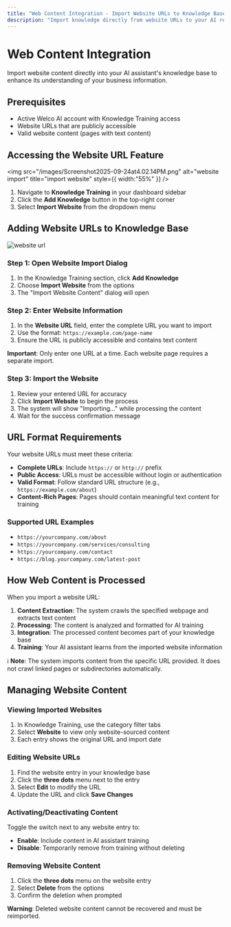 ```yaml
---
title: "Web Content Integration - Import Website URLs to Knowledge Base"
description: "Import knowledge directly from website URLs to your AI receptionist. Simple step-by-step guide for adding web content to enhance your AI's knowledge base."
---
```


# Web Content Integration

Import website content directly into your AI assistant's knowledge base to enhance its understanding of your business information.

## Prerequisites

- Active Welco AI account with Knowledge Training access
- Website URLs that are publicly accessible
- Valid website content (pages with text content)

## Accessing the Website URL Feature

<img
  src="/images/Screenshot2025-09-24at4.02.14PM.png"
  alt="website import"
  title="import website"
  style={{ width:"55%" }}
/>

1. Navigate to **Knowledge Training** in your dashboard sidebar
2. Click the **Add Knowledge** button in the top-right corner
3. Select **Import Website** from the dropdown menu

## Adding Website URLs to Knowledge Base

![website url](/images/Screenshot2025-09-24at4.32.55PM.png)

### Step 1: Open Website Import Dialog

1. In the Knowledge Training section, click **Add Knowledge**
2. Choose **Import Website** from the options
3. The "Import Website Content" dialog will open

### Step 2: Enter Website Information

1. In the **Website URL** field, enter the complete URL you want to import
2. Use the format: `https://example.com/page-name`
3. Ensure the URL is publicly accessible and contains text content

**Important**: Only enter one URL at a time. Each website page requires a separate import.

### Step 3: Import the Website

1. Review your entered URL for accuracy
2. Click **Import Website** to begin the process
3. The system will show "Importing..." while processing the content
4. Wait for the success confirmation message

## URL Format Requirements

Your website URLs must meet these criteria:

- **Complete URLs**: Include `https://` or `http://` prefix
- **Public Access**: URLs must be accessible without login or authentication
- **Valid Format**: Follow standard URL structure (e.g., `https://example.com/about`)
- **Content-Rich Pages**: Pages should contain meaningful text content for training

### Supported URL Examples

- `https://yourcompany.com/about`
- `https://yourcompany.com/services/consulting`
- `https://yourcompany.com/contact`
- `https://blog.yourcompany.com/latest-post`

## How Web Content is Processed

When you import a website URL:

1. **Content Extraction**: The system crawls the specified webpage and extracts text content
2. **Processing**: The content is analyzed and formatted for AI training
3. **Integration**: The processed content becomes part of your knowledge base
4. **Training**: Your AI assistant learns from the imported website information

ℹ️ **Note**: The system imports content from the specific URL provided. It does not crawl linked pages or subdirectories automatically.

## Managing Website Content

### Viewing Imported Websites

1. In Knowledge Training, use the category filter tabs
2. Select **Website** to view only website-sourced content
3. Each entry shows the original URL and import date

### Editing Website URLs

1. Find the website entry in your knowledge base
2. Click the **three dots** menu next to the entry
3. Select **Edit** to modify the URL
4. Update the URL and click **Save Changes**

### Activating/Deactivating Content

Toggle the switch next to any website entry to:

- **Enable**: Include content in AI assistant training
- **Disable**: Temporarily remove from training without deleting

### Removing Website Content

1. Click the **three dots** menu on the website entry
2. Select **Delete** from the options
3. Confirm the deletion when prompted

**Warning**: Deleted website content cannot be recovered and must be reimported.